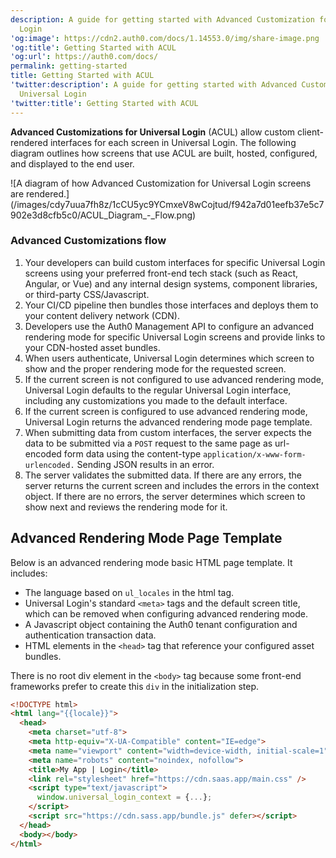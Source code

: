 ```yaml
---
description: A guide for getting started with Advanced Customization for Universal
  Login
'og:image': https://cdn2.auth0.com/docs/1.14553.0/img/share-image.png
'og:title': Getting Started with ACUL
'og:url': https://auth0.com/docs/
permalink: getting-started
title: Getting Started with ACUL
'twitter:description': A guide for getting started with Advanced Customization for
  Universal Login
'twitter:title': Getting Started with ACUL
---
```

**Advanced Customizations for <Tooltip tip="Universal Login: Your application redirects to Universal Login, hosted on Auth0's Authorization Server, to verify a user's identity." cta="View Glossary" href="/docs/glossary?term=Universal+Login">Universal Login</Tooltip>** (ACUL) allow custom client-rendered interfaces for each screen in Universal Login. The following diagram outlines how screens that use ACUL are built, hosted, configured, and displayed to the end user.

<Frame>![A diagram of how Advanced Customization for Universal Login screens are rendered.](/images/cdy7uua7fh8z/1cCU5yc9YCmxeV8wCojtud/f942a7d01eefb37e5c7902e3d8cfb5c0/ACUL_Diagram_-_Flow.png)</Frame>

### Advanced Customizations flow

1. Your developers can build custom interfaces for specific Universal Login screens using your preferred front-end tech stack (such as React, Angular, or Vue) and any internal design systems, component libraries, or third-party CSS/Javascript.
2. Your CI/CD pipeline then bundles those interfaces and deploys them to your content delivery network (CDN).
3. Developers use the Auth0 Management API to configure an advanced rendering mode for specific Universal Login screens and provide links to your CDN-hosted asset bundles.
4. When users authenticate, Universal Login determines which screen to show and the proper rendering mode for the requested screen.
5. If the current screen is not configured to use advanced rendering mode, Universal Login defaults to the regular Universal Login interface, including any customizations you made to the default interface.
6. If the current screen is configured to use advanced rendering mode, Universal Login returns the advanced rendering mode page template.
7. When submitting data from custom interfaces, the server expects the data to be submitted via a `POST` request to the same page as url-encoded form data using the content-type `application/x-www-form-urlencoded.` Sending JSON results in an error.
8. The server validates the submitted data. If there are any errors, the server returns the current screen and includes the errors in the context object. If there are no errors, the server determines which screen to show next and reviews the rendering mode for it.

## Advanced Rendering Mode Page Template

Below is an advanced rendering mode basic HTML page template. It includes:

* The language based on `ul_locales` in the html tag.
* Universal Login's standard `<meta>` tags and the default screen title, which can be removed when configuring advanced rendering mode.
* A Javascript object containing the Auth0 tenant configuration and authentication transaction data.
* HTML elements in the `<head>` tag that reference your configured asset bundles.

<Callout icon="file-lines" color="#0EA5E9" iconType="regular">

There is no root div element in the `<body>` tag because some front-end frameworks prefer to create this `div` in the initialization step.

</Callout>

```html lines
<!DOCTYPE html>
<html lang="{{locale}}">
  <head>
    <meta charset="utf-8">
    <meta http-equiv="X-UA-Compatible" content="IE=edge">
    <meta name="viewport" content="width=device-width, initial-scale=1">
    <meta name="robots" content="noindex, nofollow">
    <title>My App | Login</title>
    <link rel="stylesheet" href="https://cdn.saas.app/main.css" />
    <script type="text/javascript">
      window.universal_login_context = {...};
    </script>
    <script src="https://cdn.sass.app/bundle.js" defer></script>
  </head>
  <body></body>
</html>
```



